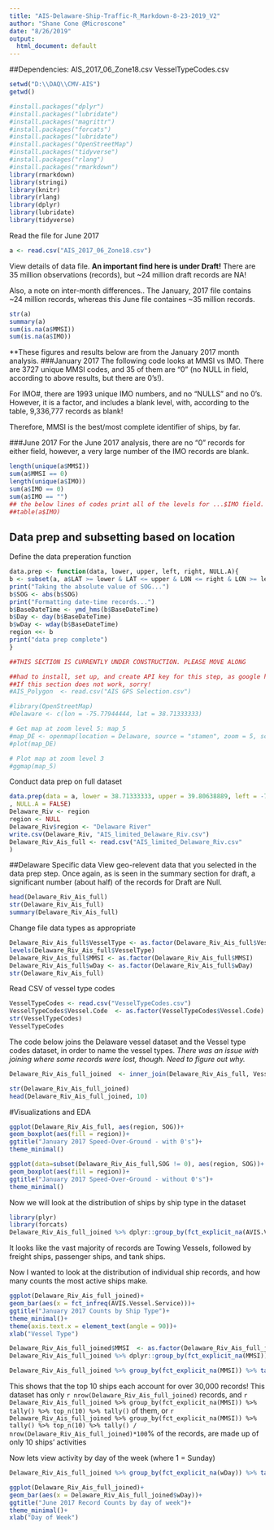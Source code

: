 ---
title: "AIS-Delaware-Ship-Traffic-R_Markdown-8-23-2019_V2"
author: "Shane Cone @Microscone"
date: "8/26/2019"
output:
  html_document: default
---

##Dependencies:
AIS_2017_06_Zone18.csv
VesselTypeCodes.csv

```{r}
setwd("D:\\DAQ\\CMV-AIS")
getwd()
```


```{r}
#install.packages("dplyr")
#install.packages("lubridate")
#install.packages("magrittr")
#install.packages("forcats")
#install.packages("lubridate")
#install.packages("OpenStreetMap")
#install.packages("tidyverse")
#install.packages("rlang")
#install.packages("rmarkdown")
library(rmarkdown)
library(stringi)
library(knitr)
library(rlang)
library(dplyr)
library(lubridate)
library(tidyverse)
```

Read the file for June 2017


```{r}
a <- read.csv("AIS_2017_06_Zone18.csv")
```

View details of data file. **An important find here is under Draft!** There are 35 million observations (records), but ~24 million draft records are NA!

Also, a note on inter-month differences.. The January, 2017 file contains ~24 million records, whereas this June file containes ~35 million records. 

```{r}
str(a)
summary(a)
sum(is.na(a$MMSI))
sum(is.na(a$IMO))
```

**These figures and results below are from the January 2017 month analysis. 
###January 2017
The following code looks at MMSI vs IMO. There are 3727 unique MMSI codes, and 35 of them are "0" (no NULL in field, according to above results, but there are 0's!).

For IMO#, there are 1993 unique IMO numbers, and no "NULLS" and no 0's. However, it is a factor, and includes a blank level, with, according to the table, 9,336,777 records as blank!

Therefore, MMSI is the best/most complete identifier of ships, by far.

###June 2017
For the June 2017 analysis, there are no "0" records for either field, however, a very large number of the IMO records are blank.

```{r}
length(unique(a$MMSI))
sum(a$MMSI == 0)
length(unique(a$IMO))
sum(a$IMO == 0)
sum(a$IMO == "")
## the below lines of codes print all of the levels for ...$IMO field. I printed them to take a peak, but it't not very helfpul
##table(a$IMO)
```


## Data prep and subsetting based on location
Define the data preperation function

```{R}
data.prep <- function(data, lower, upper, left, right, NULL.A){
b <- subset(a, a$LAT >= lower & LAT <= upper & LON <= right & LON >= left)
print("Taking the absolute value of SOG...")
b$SOG <- abs(b$SOG)
print("Formatting date-time records...")
b$BaseDateTime <- ymd_hms(b$BaseDateTime)
b$Day <- day(b$BaseDateTime)
b$wDay <- wday(b$BaseDateTime)
region <<- b
print("data prep complete")
}
```

```{R}
##THIS SECTION IS CURRENTLY UNDER CONSTRUCTION. PLEASE MOVE ALONG

##had to install, set up, and create API key for this step, as google has put a LOCK on it's maps...
##If this section does not work, sorry!
#AIS_Polygon  <- read.csv("AIS GPS Selection.csv")

#library(OpenStreetMap)
#Delaware <- c(lon = -75.77944444, lat = 38.71333333)

# Get map at zoom level 5: map_5
#map_DE <- openmap(location = Delaware, source = "stamen", zoom = 5, scale = 1)
#plot(map_DE)

# Plot map at zoom level 3
#ggmap(map_5)
```

Conduct data prep on full dataset

```{R}
data.prep(data = a, lower = 38.71333333, upper = 39.80638889, left = -75.77944444, right = -75.035110
, NULL.A = FALSE)
Delaware_Riv <- region
region <- NULL
Delaware_Riv$region <- "Delaware River"
write.csv(Delaware_Riv, "AIS_limited_Delaware_Riv.csv")
Delaware_Riv_Ais_full <- read.csv("AIS_limited_Delaware_Riv.csv"
)
```

##Delaware Specific data
View geo-relevent data that you selected in the data prep step. Once again, as is seen in the summary section for draft, a significant number (about half) of the records for Draft are Null.

```{R}
head(Delaware_Riv_Ais_full)
str(Delaware_Riv_Ais_full)
summary(Delaware_Riv_Ais_full)
```

Change file data types as appropriate

```{R}
Delaware_Riv_Ais_full$VesselType <- as.factor(Delaware_Riv_Ais_full$VesselType)
levels(Delaware_Riv_Ais_full$VesselType)
Delaware_Riv_Ais_full$MMSI <- as.factor(Delaware_Riv_Ais_full$MMSI)
Delaware_Riv_Ais_full$wDay <- as.factor(Delaware_Riv_Ais_full$wDay)
str(Delaware_Riv_Ais_full)
```

Read CSV of vessel type codes

```{r}
VesselTypeCodes <- read.csv("VesselTypeCodes.csv")
VesselTypeCodes$Vessel.Code  <- as.factor(VesselTypeCodes$Vessel.Code)
str(VesselTypeCodes)
VesselTypeCodes
```

The code below joins the Delaware vessel dataset and the Vessel type codes dataset, in order to name the vessel types. *There was an issue with joining where some records were lost, though. Need to figure out why.*

```{r}
Delaware_Riv_Ais_full_joined  <- inner_join(Delaware_Riv_Ais_full, VesselTypeCodes, by =c("VesselType" = "Vessel.Code"))
```

```{r}
str(Delaware_Riv_Ais_full_joined)
head(Delaware_Riv_Ais_full_joined, 10)
```

#Visualizations and EDA
```{r}
ggplot(Delaware_Riv_Ais_full, aes(region, SOG))+
geom_boxplot(aes(fill = region))+
ggtitle("January 2017 Speed-Over-Ground - with 0's")+
theme_minimal()
```

```{r}
ggplot(data=subset(Delaware_Riv_Ais_full,SOG != 0), aes(region, SOG))+
geom_boxplot(aes(fill = region))+
ggtitle("January 2017 Speed-Over-Ground - without 0's")+
theme_minimal()
```

Now we will look at the distribution of ships by ship type in the dataset

```{r}
library(plyr)
library(forcats)
Delaware_Riv_Ais_full_joined %>% dplyr::group_by(fct_explicit_na(AVIS.Vessel.Service)) %>% dplyr::summarise(n = n())
```
It looks like the vast majority of records are Towing Vessels, followed by freight ships, passenger ships, and tank ships.

Now I wanted to look at the distribution of individual ship records, and how many counts the most active ships make.

```{r}
ggplot(Delaware_Riv_Ais_full_joined)+
geom_bar(aes(x = fct_infreq(AVIS.Vessel.Service)))+
ggtitle("January 2017 Counts by Ship Type")+
theme_minimal()+
theme(axis.text.x = element_text(angle = 90))+
xlab("Vessel Type")
```

```{r}
Delaware_Riv_Ais_full_joined$MMSI  <- as.factor(Delaware_Riv_Ais_full_joined$MMSI)
Delaware_Riv_Ais_full_joined %>% dplyr::group_by(fct_explicit_na(MMSI)) %>% dplyr::summarize(count=n(), "Vessel Type"= first(AVIS.Vessel.Service)) %>% arrange(desc(count)) %>% head(20)

Delaware_Riv_Ais_full_joined %>% group_by(fct_explicit_na(MMSI)) %>% tally() %>% top_n(10) %>% tally()

```

This shows that the top 10 ships each account for over 30,000 records! This dataset has only `r nrow(Delaware_Riv_Ais_full_joined)` records, and `r Delaware_Riv_Ais_full_joined %>% group_by(fct_explicit_na(MMSI)) %>% tally() %>% top_n(10) %>% tally()` of them, or `r Delaware_Riv_Ais_full_joined %>% group_by(fct_explicit_na(MMSI)) %>% tally() %>% top_n(10) %>% tally() / nrow(Delaware_Riv_Ais_full_joined)*100`% of the records, are made up of only 10 ships' activities



Now lets view activity by day of the week (where 1 = Sunday)

```{r}
Delaware_Riv_Ais_full_joined %>% group_by(fct_explicit_na(wDay)) %>% tally()

ggplot(Delaware_Riv_Ais_full_joined)+
geom_bar(aes(x = Delaware_Riv_Ais_full_joined$wDay))+
ggtitle("June 2017 Record Counts by day of week")+
theme_minimal()+
xlab("Day of Week")

```